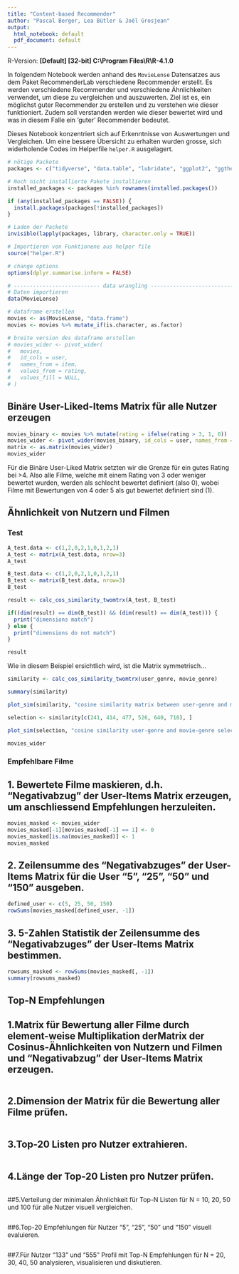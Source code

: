 ```yaml
---
title: "Content-based Recommender"
author: "Pascal Berger, Lea Bütler & Joël Grosjean"
output:
  html_notebook: default
  pdf_document: default
---
```

R-Version: **[Default] [32-bit] C:\\Program Files\\R\\R-4.1.0**

In folgendem Notebook werden anhand des `MovieLense` Datensatzes aus dem Paket RecommenderLab verschiedene Recommender erstellt. Es werden verschiedene Recommender und verschiedene Ähnlichkeiten verwendet, um diese zu vergleichen und auszuwerten. Ziel ist es, ein möglichst guter Recommender zu erstellen und zu verstehen wie dieser funktioniert. Zudem soll verstanden werden wie dieser bewertet wird und was in diesem Falle ein 'guter' Recommender bedeutet.

Dieses Notebook konzentriert sich auf Erkenntnisse von Auswertungen und Vergleichen. Um eine bessere Übersicht zu erhalten wurden grosse, sich widerholende Codes im Helperfile `helper.R` ausgelagert.

```r
# nötige Packete
packages <- c("tidyverse", "data.table", "lubridate", "ggplot2", "ggthemes", "recommenderlab", "knitr", 'pals', 'RColorBrewer', 'lattice', 'grid', 'gridExtra')

# Noch nicht installierte Pakete installieren
installed_packages <- packages %in% rownames(installed.packages())

if (any(installed_packages == FALSE)) {
  install.packages(packages[!installed_packages])
}

# Laden der Packete
invisible(lapply(packages, library, character.only = TRUE))

# Importieren von Funktionene aus helper file
source("helper.R")

# change options
options(dplyr.summarise.inform = FALSE)

# --------------------------- data wrangling -------------------------------------
# Daten importieren
data(MovieLense)

# dataframe erstellen
movies <- as(MovieLense, "data.frame")
movies <- movies %>% mutate_if(is.character, as.factor)

# breite version des dataframe erstellen
# movies_wider <- pivot_wider(
#   movies,
#   id_cols = user,
#   names_from = item,
#   values_from = rating,
#   values_fill = NULL,
# )
```

## Binäre User-Liked-Items Matrix für alle Nutzer erzeugen
```r
movies_binary <- movies %>% mutate(rating = ifelse(rating > 3, 1, 0))
movies_wider <- pivot_wider(movies_binary, id_cols = user, names_from = item, values_from = rating)
matrix <- as.matrix(movies_wider)
movies_wider
```
Für die Binäre User-Liked Matrix setzten wir die Grenze für ein gutes Rating bei >4. Also alle Filme, welche mit einem Rating von 3 oder weniger bewertet wurden, werden als schlecht bewertet definiert (also 0), wobei Filme mit Bewertungen von 4 oder 5 als gut bewertet definiert sind (1).


## Ähnlichkeit von Nutzern und Filmen

### Test

```r

A_test.data <- c(1,2,0,2,1,0,1,2,1)
A_test <- matrix(A_test.data, nrow=3)
A_test

B_test.data <- c(1,2,0,2,1,0,1,2,1)
B_test <- matrix(B_test.data, nrow=3)
B_test

result <- calc_cos_similarity_twomtrx(A_test, B_test)

if((dim(result) == dim(B_test)) && (dim(result) == dim(A_test))) {
  print("dimensions match")
} else {
  print("dimensions do not match")
}

result

```

Wie in diesem Beispiel ersichtlich wird, ist die Matrix symmetrisch...


```r

similarity <- calc_cos_similarity_twomtrx(user_genre, movie_genre)

```

```r
summary(similarity)
```


```r
plot_sim(similarity, "cosine similarity matrix between user-genre and movie-genre")
```


```r
selection <- similarity[c(241, 414, 477, 526, 640, 710), ]

plot_sim(selection, "cosine similarity user-genre and movie-genre selection")

```
```r
movies_wider
```

### Empfehlbare Filme
## 1. Bewertete Filme maskieren, d.h. “Negativabzug” der User-Items Matrix erzeugen, um anschliessend Empfehlungen herzuleiten.
```r
movies_masked <- movies_wider
movies_masked[-1][movies_masked[-1] == 1] <- 0
movies_masked[is.na(movies_masked)] <- 1
movies_masked
```

## 2. Zeilensumme des “Negativabzuges” der User-Items Matrix für die User “5”, “25”, “50” und “150” ausgeben.
```r
defined_user <- c(5, 25, 50, 150)
rowSums(movies_masked[defined_user, -1])
```


## 3. 5-Zahlen Statistik der Zeilensumme des “Negativabzuges” der User-Items Matrix bestimmen.
```r
rowsums_masked <- rowSums(movies_masked[, -1])
summary(rowsums_masked)
```

## Top-N Empfehlungen
## 1.Matrix für Bewertung aller Filme durch element-weise Multiplikation derMatrix der Cosinus-Ähnlichkeiten von Nutzern und Filmen und “Negativabzug” der User-Items Matrix erzeugen.
```r

```

## 2.Dimension der Matrix für die Bewertung aller Filme prüfen.
```r

```

## 3.Top-20 Listen pro Nutzer extrahieren.
```r

```

## 4.Länge der Top-20 Listen pro Nutzer prüfen.
```r

```

##5.Verteilung der minimalen Ähnlichkeit für Top-N Listen für N = 10, 20, 50 und 100 für alle Nutzer visuell vergleichen.
```r

```

##6.Top-20 Empfehlungen für Nutzer “5”, “25”, “50” und “150” visuell evaluieren.
```r

```

##7.Für Nutzer “133” und “555” Profil mit Top-N Empfehlungen für N = 20, 30, 40, 50 analysieren, visualisieren und diskutieren.
```r

```

